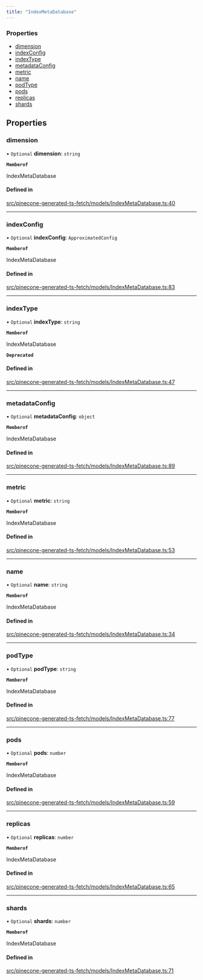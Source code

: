 ```yaml
---
title: "IndexMetaDatabase"
---
```


### Properties

- [dimension](IndexMetaDatabase.md#dimension)
- [indexConfig](IndexMetaDatabase.md#indexconfig)
- [indexType](IndexMetaDatabase.md#indextype)
- [metadataConfig](IndexMetaDatabase.md#metadataconfig)
- [metric](IndexMetaDatabase.md#metric)
- [name](IndexMetaDatabase.md#name)
- [podType](IndexMetaDatabase.md#podtype)
- [pods](IndexMetaDatabase.md#pods)
- [replicas](IndexMetaDatabase.md#replicas)
- [shards](IndexMetaDatabase.md#shards)

## Properties

### dimension

• `Optional` **dimension**: `string`

**`Memberof`**

IndexMetaDatabase

#### Defined in

[src/pinecone-generated-ts-fetch/models/IndexMetaDatabase.ts:40](https://github.com/pinecone-io/pinecone-ts-client/blob/4ccf45d/src/pinecone-generated-ts-fetch/models/IndexMetaDatabase.ts#L40)

___

### indexConfig

• `Optional` **indexConfig**: `ApproximatedConfig`

**`Memberof`**

IndexMetaDatabase

#### Defined in

[src/pinecone-generated-ts-fetch/models/IndexMetaDatabase.ts:83](https://github.com/pinecone-io/pinecone-ts-client/blob/4ccf45d/src/pinecone-generated-ts-fetch/models/IndexMetaDatabase.ts#L83)

___

### indexType

• `Optional` **indexType**: `string`

**`Memberof`**

IndexMetaDatabase

**`Deprecated`**

#### Defined in

[src/pinecone-generated-ts-fetch/models/IndexMetaDatabase.ts:47](https://github.com/pinecone-io/pinecone-ts-client/blob/4ccf45d/src/pinecone-generated-ts-fetch/models/IndexMetaDatabase.ts#L47)

___

### metadataConfig

• `Optional` **metadataConfig**: `object`

**`Memberof`**

IndexMetaDatabase

#### Defined in

[src/pinecone-generated-ts-fetch/models/IndexMetaDatabase.ts:89](https://github.com/pinecone-io/pinecone-ts-client/blob/4ccf45d/src/pinecone-generated-ts-fetch/models/IndexMetaDatabase.ts#L89)

___

### metric

• `Optional` **metric**: `string`

**`Memberof`**

IndexMetaDatabase

#### Defined in

[src/pinecone-generated-ts-fetch/models/IndexMetaDatabase.ts:53](https://github.com/pinecone-io/pinecone-ts-client/blob/4ccf45d/src/pinecone-generated-ts-fetch/models/IndexMetaDatabase.ts#L53)

___

### name

• `Optional` **name**: `string`

**`Memberof`**

IndexMetaDatabase

#### Defined in

[src/pinecone-generated-ts-fetch/models/IndexMetaDatabase.ts:34](https://github.com/pinecone-io/pinecone-ts-client/blob/4ccf45d/src/pinecone-generated-ts-fetch/models/IndexMetaDatabase.ts#L34)

___

### podType

• `Optional` **podType**: `string`

**`Memberof`**

IndexMetaDatabase

#### Defined in

[src/pinecone-generated-ts-fetch/models/IndexMetaDatabase.ts:77](https://github.com/pinecone-io/pinecone-ts-client/blob/4ccf45d/src/pinecone-generated-ts-fetch/models/IndexMetaDatabase.ts#L77)

___

### pods

• `Optional` **pods**: `number`

**`Memberof`**

IndexMetaDatabase

#### Defined in

[src/pinecone-generated-ts-fetch/models/IndexMetaDatabase.ts:59](https://github.com/pinecone-io/pinecone-ts-client/blob/4ccf45d/src/pinecone-generated-ts-fetch/models/IndexMetaDatabase.ts#L59)

___

### replicas

• `Optional` **replicas**: `number`

**`Memberof`**

IndexMetaDatabase

#### Defined in

[src/pinecone-generated-ts-fetch/models/IndexMetaDatabase.ts:65](https://github.com/pinecone-io/pinecone-ts-client/blob/4ccf45d/src/pinecone-generated-ts-fetch/models/IndexMetaDatabase.ts#L65)

___

### shards

• `Optional` **shards**: `number`

**`Memberof`**

IndexMetaDatabase

#### Defined in

[src/pinecone-generated-ts-fetch/models/IndexMetaDatabase.ts:71](https://github.com/pinecone-io/pinecone-ts-client/blob/4ccf45d/src/pinecone-generated-ts-fetch/models/IndexMetaDatabase.ts#L71)
